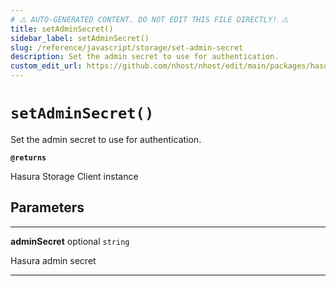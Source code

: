 ```yaml
---
# ⚠️ AUTO-GENERATED CONTENT. DO NOT EDIT THIS FILE DIRECTLY! ⚠️
title: setAdminSecret()
sidebar_label: setAdminSecret()
slug: /reference/javascript/storage/set-admin-secret
description: Set the admin secret to use for authentication.
custom_edit_url: https://github.com/nhost/nhost/edit/main/packages/hasura-storage-client.ts#L129
---
```


# `setAdminSecret()`

Set the admin secret to use for authentication.

**`@returns`**

Hasura Storage Client instance

## Parameters

---

**<span className="parameter-name">adminSecret</span>** <span className="optional-status">optional</span> `string`

Hasura admin secret

---
